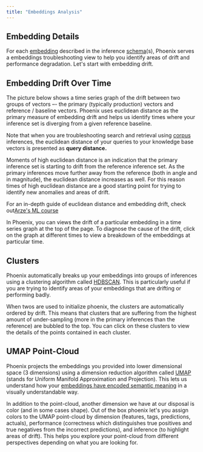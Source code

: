 ```yaml
---
title: "Embeddings Analysis"
---
```


## Embedding Details

For each [embedding](https://arize.com/docs/phoenix/inferences/use-cases-inferences/embeddings-analysis#embeddings) described in the inference [schema](https://github.com/Arize-ai/phoenix/blob/main/docs/inferences/use-cases-inferences/broken-reference/README.md)(s), Phoenix serves a embeddings troubleshooting view to help you identify areas of drift and performance degradation. Let's start with embedding drift.

## Embedding Drift Over Time

The picture below shows a time series graph of the drift between two groups of vectors –- the primary (typically production) vectors and reference / baseline vectors. Phoenix uses euclidean distance as the primary measure of embedding drift and helps us identify times where your inference set is diverging from a given reference baseline.

Note that when you are troubleshooting search and retrieval using [corpus](https://arize.com/docs/phoenix/inferences/how-to-inferences/define-your-schema/corpus-data) inferences, the euclidean distance of your queries to your knowledge base vectors is presented as **query distance.**

<Frame caption="Euclidean distance over time" />

Moments of high euclidean distance is an indication that the primary inference set is starting to drift from the reference inference set. As the primary inferences move further away from the reference (both in angle and in magnitude), the euclidean distance increases as well. For this reason times of high euclidean distance are a good starting point for trying to identify new anomalies and areas of drift.

<Frame caption="Centroids of the two inferences are used to calculate euclidean and cosine distance" />

For an in-depth guide of euclidean distance and embedding drift, check out[Arze's ML course](https://arize.com/blog-course/embedding-drift-euclidean-distance/)

In Phoenix, you can views the drift of a particular embedding in a time series graph at the top of the page. To diagnose the cause of the drift, click on the graph at different times to view a breakdown of the embeddings at particular time.

<Frame caption="Click on a particular time to view why the inference embeddings are drifting" />

## Clusters

Phoenix automatically breaks up your embeddings into groups of inferences using a clustering algorithm called [HDBSCAN](https://hdbscan.readthedocs.io/en/latest/index.html). This is particularly useful if you are trying to identify areas of your embeddings that are drifting or performing badly.

When twos are used to initialize phoenix, the clusters are automatically ordered by drift. This means that clusters that are suffering from the highest amount of under-sampling (more in the primary inferences than the reference) are bubbled to the top. You can click on these clusters to view the details of the points contained in each cluster.

## UMAP Point-Cloud

Phoenix projects the embeddings you provided into lower dimensional space (3 dimensions) using a dimension reduction algorithm called [UMAP](https://github.com/lmcinnes/umap) (stands for Uniform Manifold Approximation and Projection). This lets us understand how your [embeddings have encoded semantic meaning](https://github.com/Arize-ai/phoenix/blob/main/docs/inferences/use-cases-inferences/broken-reference/README.md) in a visually understandable way.

In addition to the point-cloud, another dimension we have at our disposal is color (and in some cases shape). Out of the box phoenix let's you assign colors to the UMAP point-cloud by dimension (features, tags, predictions, actuals), performance (correctness which distinguishes true positives and true negatives from the incorrect predictions), and inference (to highlight areas of drift). This helps you explore your point-cloud from different perspectives depending on what you are looking for.

<Frame caption="Color by inferences vs color by correctness vs color by prediction for a computer vision model" />


